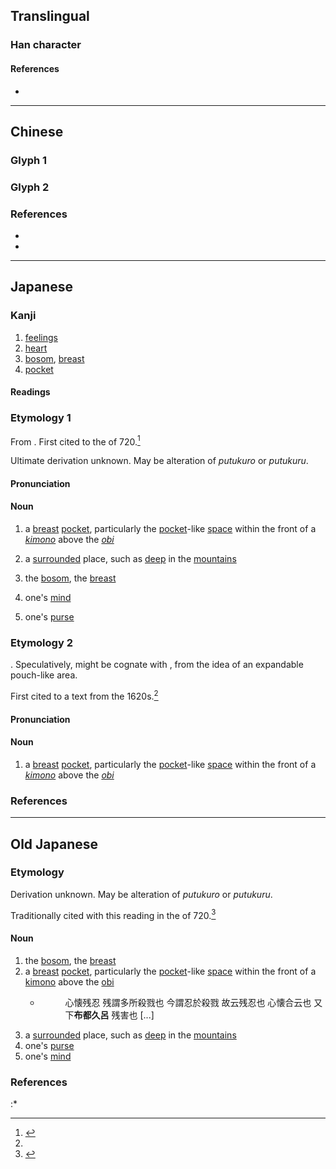 {{also|懷}}
{{character info}}
==Translingual==
{{Han simplified forms|懷|懐|怀}}

===Han character===
{{Han char|rn=61|rad=心|as=13|sn=16|four=90032|canj=PYWV,XPYWV|ids=⿰忄⿳亠罒衣(GHT),⿰忄⿳十罒衣(JK)}}

====References====
* {{Han ref|kx=0406.141|dkj=11351|dj=0747.100|hdz=42362.100|uh=61D0|ud=25040}}

----

==Chinese==

===Glyph 1===
{{Han-glyphref|⿰忄⿳亠罒衣}}
{{zh-see|懷|v}}

===Glyph 2===
{{Han-glyphref|⿰忄⿳十罒衣}}
{{zh-see|懷|v}}

===References===
* {{R:twedu|A01457-023}}
* {{R:twedu|A01457-001}}

----

==Japanese==
{{ja-kanji forms|懐|懷}}

===Kanji===
{{ja-kanji|grade=c|rs=心13|kyu=懷}}

# [[feelings]]
# [[heart]]
# [[bosom]], [[breast]]
# [[pocket]]

====Readings====
{{ja-readings
|goon=え<ゑ
|kanon=かい<くわい
|kun=ふところ-, ほほ-, いだ-く, うだ-, むだ-く, なつ-く, なず-く, なつけ-, なつ-け, なつ-ける, なず-ける, なつ-かし.い, なつ-かしむ, なつ-こい, おも-う
|nanori=かね
}}

===Etymology 1===
{{ja-kanjitab|yomi=k|ふところ}}

From {{inh|ja|ojp|sort=ふところ|-}}.  First cited to the ''{{w|Nihon Shoki}}'' of 720.<ref name="KDJ2">{{R:Nihon Kokugo Daijiten 2}}</ref>

Ultimate derivation unknown. May be alteration of {{cog|ojp|-}} ''putukuro'' or ''putukuru''.<!-- Do we have ''man'yōgana'' spellings for these, and thus also the 甲・乙 vowels? -->

====Pronunciation====
{{ja-pron|ふところ|acc=0|acc_ref=DJR}}

====Noun====
{{ja-noun|ふところ}}

# {{defdate|from 720}} a [[breast]] [[pocket]], particularly the [[pocket]]-like [[space]] within the front of a [[着物#Japanese|''kimono'']] above the [[帯#Japanese|''obi'']]
#: {{synonyms|ja|懐中|tr1=kaichū|q1=also refers to the contents}}
# {{defdate|from early 1000s}} a [[surrounded]] place, such as [[deep]] in the [[mountain]]s
# {{defdate|from late 1600s}} {{lb|ja|sort=ふところ|metaphor}} the [[bosom]], the [[breast]]
# {{defdate|from late 1600s}} one's [[mind]]
# {{defdate|from late 1800s}} one's [[purse]]

===Etymology 2===
{{ja-kanjitab|yomi=k|ほほ:archaic}}

{{unk|ja|sort=ほほ}}.  Speculatively, might be cognate with {{m|ja|頬|tr=hoho||cheek(s)}}, from the idea of an expandable pouch-like area.

First cited to a text from the 1620s.<ref name="KDJ2"/>

====Pronunciation====
{{ja-pron|ほほ}}

====Noun====
{{ja-noun|ほほ}}

# {{defdate|1620s—???}} {{lb|ja|sort=ほほ|archaic|possibly|_|obsolete}} a [[breast]] [[pocket]], particularly the [[pocket]]-like [[space]] within the front of a [[着物#Japanese|''kimono'']] above the [[帯#Japanese|''obi'']]
#: {{synonyms|ja|懐|tr1=futokoro|q1=modern term|懐中|tr2=kaichū|q2=also refers to the contents}}

===References===
<references/>

----

==Old Japanese==

===Etymology===
Derivation unknown. May be alteration of {{cog|ojp|-}} ''putukuro'' or ''putukuru''.

Traditionally cited with this reading in the ''{{w|Nihon Shoki}}'' of 720.<ref name="KDJ2">{{R:Nihon Kokugo Daijiten 2}}</ref>

====Noun====
{{head|ojp|noun|tr=*putukoro<sub>2</sub>|kana|ふつころ}}<!-- Unsure of the 甲・乙 value for ''ko'', haven't found that one in man'yōgana yet -->

# the [[bosom]], the [[breast]]
# a [[breast]] [[pocket]], particularly the [[pocket]]-like [[space]] within the front of a [[着物#Japanese|kimono]] above the [[帯#Japanese|obi]]
#* {{RQ:Shin'yaku Kegonkyō Ongi Shiki|92}}
#*: 心懐残忍 残謂多所殺戮也 今謂忍於殺戮 故云残忍也 心懐合云也 又下'''布都久呂''' 残害也 [...]
# a [[surrounded]] place, such as [[deep]] in the [[mountain]]s
# one's [[purse]]
# one's [[mind]]

===References===
<references/>
:* {{Shin'yaku Kegonkyō Ongi Shiki}}